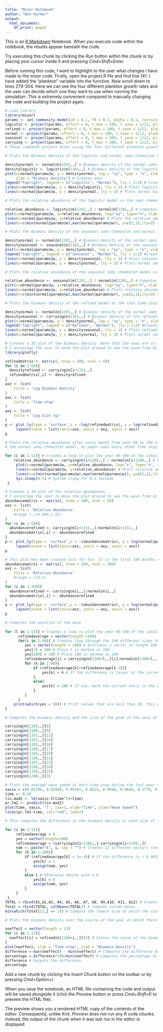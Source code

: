 ```yaml
---
title: "Mizer Notebook"
author: "Ben Harmer"
output:
  html_document:
    df_print: paged
---
```


This is an [R Markdown](http://rmarkdown.rstudio.com) Notebook. When you execute code within the notebook, the results appear beneath the code. 

Try executing this chunk by clicking the *Run* button within the chunk or by placing your cursor inside it and pressing *Cmd+Shift+Enter*. 

Before running this code, I want to highlight to the user what changes I have made to the mizer code. Firstly, open the project.R file and find line 141. I have added the "plankton" variable into the function. Now scroll down to lines 279-304. Here we can see the four different plankton growth rates and the user can decide which one they want to use when running the simulation. This is extremely convenient compared to manually changing the code and building the project again.

```r
# Load Library
library(mizer)
params <- set_community_model(z0 = 0.1, f0 = 0.7, alpha = 0.2, recruitment = 4e7)
logistic <- project(params, effort = 0, t_max = 100, t_save = 1/12, plankton = "Logistic")
refined <- project(params, effort = 0, t_max = 100, t_save = 1/12, plankton = "Refined")
normal <- project(params, effort = 0, t_max = 100, t_save = 1/12, plankton = "Normal")
seasonal <- project(params, effort = 0, t_max = 100, t_save = 1/12, plankton = "Seasonal")
carrying <- project(params, effort = 0, t_max = 100, t_save = 1/12, plankton = "Carrying")
# These commands project mizer using the four different plankton growth rates 
```

```r
# Plots the Biomass Density of the logistic and normal semi-chemostat models after 100 years

densitynormal <- normal@n[1201,,] # Biomass density of the normal semi-chemostat equation at time step 601 (50 years)
densitylogistic <- logistic@n[1201,,] # Biomass density of the logistic equation at time step 601 (50 years)
plot(x=normal@params@w, y = densitynormal, log = "xy", type = "n", xlab = "Size(g)",
	 ylab = "Biomass Density") # Creates axes
legend("topright", legend = c("Logistic", "Normal"), lty = 1:2) # Creates legend
lines(x=normal@params@w, y = densitylogistic, lty = 1) # Plots logistic biomass density
lines(x=normal@params@w, y = densitynormal, lty = 2) # Plots normal biomass density
```

```r
# Plots the relative abundance of the logistic model vs the semi-chemostat model after 100 years

relative_abundance <- logistic@n[1201,,] / normal@n[1201,,] # Computes relative abundance of logistic biomass density relative to normal semi-chemo density after 50 years
plot(x=normal@params@w, y=relative_abundance, log="xy", type="n", xlab = "Size (g)", ylab="Relative abundance") # Creates axes
lines(x=normal@params@w, y=relative_abundance) # Plots the relative abundance
lines(x=c(min(normal@params@w),max(normal@params@w)), y=c(1,1),lty=2) # Plots the straight semi-chemo line
```

```r
# Plots the Biomass Density of the seasonal semi-chemostat and normal semi-chemostat models after 100 years

densitynormal <- normal@n[1201,,] # Biomass density of the normal semi-chemostat equation at time step 1201 (100 years)
densityseasonal <- seasonal@n[1201,,] # Biomass density of the seasonal semi-chemostat equation at time step 1201 (100 years)
plot(x=normal@params@w, y = densitynormal, log = "xy", type = "n", xlab = "Size(g)", ylab = "Biomass Density") # Creates axes
legend("topright", legend = c("Seasonal", "Normal"), lty = 1:2) #Creates legend
lines(x=normal@params@w, y = densityseasonal, lty = 1) # Plots seasonal semi-chemo biomass density
lines(x=normal@params@w, y = densitynormal, lty = 2) # Plots normal semi-chemo biomass density
```

```r
# Plots the relative abundance of the seasonal semi-chemostat model vs the semi-chemostat model after 100 years

relative_abundance <- seasonal@n[1201,,] / normal@n[1201,,] # Computes relative abundance of logistic biomass density relative to normal semi-chemo density after 100 years
plot(x=normal@params@w, y=relative_abundance, log="xy", type="n", xlab = "Size (g)", ylab="Relative abundance") # Creates axes
lines(x=normal@params@w, y=relative_abundance) # Plots relative abundance line
lines(x=c(min(normal@params@w),max(normal@params@w)), y=c(1,1),lty=2) # Plots straight semi-chemo line
```

```r
# Plots the biomass density of the refined model at the last time-step.

densitynormal <- normal@n[1201,,] # Biomass density of the normal semi-chemostat equation at time step 1201 (100 years)
densityseasonal <- carrying@n[1201,,] # Biomass density of the refined semi-chemostat equation at time step 1201 (100 years)
plot(x=normal@params@w, y = densitynormal, log = "xy", type = "n", xlab = "Size(g)", ylab = "Biomass Density") # Creates axes
legend("topright", legend = c("Refined", "Normal"), lty = 1:2) #Creates legend
lines(x=normal@params@w, y = densityseasonal, lty = 1) # Plots refined semi-chemo biomass density
lines(x=normal@params@w, y = densitynormal, lty = 2) # Plots normal semi-chemo biomass density
```

```r
# Creates a 3D plot of the Biomass density. Note that the axes are in log. 
# I encourage the user to move the plot around to see the wave from different angles. 
library(plotly)

refinedmatrix <- matrix(, nrow = 100, ncol = 50)
for (i in 1:50){
  densityrefined <- carrying@n[i+1151,,]
  refinedmatrix[,i] <- densityrefined
}
axz <- list(
    title = 'Log Biomass Density'
)
axx <- list(
    title = 'Time-step'
)
axy <- list(
    title = 'Log Size (g)'
)
p <- plot_ly(type = 'surface',z = ~log(refinedmatrix), y = log(refined@params@w))%>%
     layout(scene = list(zaxis=axz, yaxis = axy, xaxis = axx))
p

```


```r
# Plots the relative abundance after every month from year 99 to 100 of the refined model vs 
# the normal semi-chemostat model, my paper uses every other time step!

for (i in 1:12){ # Creates a loop to plot the year 99-100 of the simulation 
    relative_abundance <- carrying@n[i+1188,,] / normal@n[i+1188,,] # Relative abundance of the refined model vs the nomral semi-chemo model
     plot(x=normal@params@w, y=relative_abundance, log="x", type="n", xlab = "Size (g)", ylab="Relative abundance", ylim=c(0.5,1.5)) # Creates axes
     lines(x=normal@params@w, y=relative_abundance) # PLots relative abundance 
     lines(x=c(min(normal@params@w),max(normal@params@w)), y=c(1,1),lty=2) # Plots straight line
     Sys.sleep(0.5) # System sleep for 0.5 seconds
 }
```

```r
# Creates a 3d plot of the relative abundances.
# I encourage the user to move the plot around to see the wave from different angles. 
abundancematrix <- matrix(, nrow = 100, ncol = 50)
axz <- list(
    title = 'Relative Abundance'
    #range = c(0.999,1.02)
)
for (i in 1:50){
  abundancerefined <- carrying@n[i+1151,,]/normal@n[i+1151,,]
  abundancematrix[,i] <- abundancerefined
}
p <- plot_ly(type = 'surface',z = ~(abundancematrix), y = log(normal@params@w))%>%
     layout(scene = list(zaxis=axz, yaxis = axy, xaxis = axx))
p


```

```r
# This plot has been created just for fun. It is the first 100 months of the simulation. We see that as the population of the plankton quickly increases (also boosted by the sine wave) we see huge boosts in fish populations. The first huge spike propogates throughout the whole size spectrum. 
abundancematrix <- matrix(, nrow = 100, ncol = 300)
axz <- list(
    title = 'Relative Abundance'
    #range = c(0,5)
)
for (i in 1:300){
  abundancerefined <- carrying@n[i,,]/normal@n[i,,]
  abundancematrix[,i] <- abundancerefined
}
p <- plot_ly(type = 'surface',z = ~(abundancematrix), y = log(normal@params@w))%>%
     layout(scene = list(zaxis=axz, yaxis = axy, xaxis = axx))
p
```

```r
# Computes the position of the wave
  
for (l in 1:13){ # Creates a loop to plot the year 98-100 of the simulation
      refinedaverage = vector(length =100)
      for(i in 1:99){ # Creates loop through the 100 different sizes the simulation uses
         yes = vector(length = 100) # Initiates a vector of length 100
         yes[1] = 100 # Place 1 is marked as 100
         yes[100] = 100 # Place 100 is marked as 100
         refinedaverage[i] = carrying@n[1188+l,,][i]/normal@n[1188+l,,][i]-carrying@n[1188+l,,][i+1]/normal@n[1188+l,,][i+1] # Computes the difference between the current size and the next size up at the specified time step.
         for (k in 2:99){
             if (refinedaverage[k]>refinedaverage[k-1]){ 
                 yes[k] = k # If the difference is larger at the current size than it was in the previous size then mark the entry in yes as the size.
             }
             else{
                 yes[k] = 100 # If not, mark the current entry in the yes vector as 100
             }
         }
      }
    print(which(yes < 50)) # Print values that are less than 50, this prints the trough of the wave and a few size steps after it. We only want to follow the wave in the first half of the graph.
}
```

```r
# Computes the biomass density and the size of the peak of the wave at each time step. 

carrying@n[1189,,][6]
carrying@n[1190,,][9]
carrying@n[1191,,][12] 
carrying@n[1192,,][14] 
carrying@n[1193,,][16]
carrying@n[1194,,][17]
carrying@n[1195,,][19]
carrying@n[1196,,][21]
carrying@n[1197,,][22]
carrying@n[1198,,][24]
carrying@n[1199,,][25]
carrying@n[1200,,][3]
```
```r
# Plots the average wave speed at each time-step during the last year of simulation.
xaxis = c(0.01596, 0.02988, 0.05592, 0.0624, 0.0948, 0.0648, 0.1776, 0.27, 0.1836, 0.5028, 0.348)
time <- 0:10
lin.mod2 <- lm(xaxis~I(time^2)+time)
pr.lm2 <- predict(lin.mod2)
plot(time, xaxis, "l", las=1, xlab="Time", ylab="Wave Speed")
lines(pr.lm2~time, col="red", lwd=2)
```

```r
# This computes the difference in the biomass density at each size of the refined semi-chemostat model at each time step 

for (i in 1:12){ 
     refinedaverage = 0
     yes = vector(length=100)
     refinedaverage = (carrying@n[i+1188,,]-carrying@n[i+1189,,])
     nam <- paste("A", i, sep = "") # Creates 12 different vectors (one for each timestep)
     for (k in 1:100){
         if (refinedaverage[k] < 1e-4){ # If the difference is < 0.001g then denote size with a 1
             yes[k] = 1
             assign(nam, yes)
         }
         else { # Otherwise denote with a 0
             yes[k] = 0
             assign(nam, yes)
         }
     }
 }
TOTAL = rbind(A1,A2,A3, A4, A5, A6, A7, A8, A9,A10, A11, A12) # Create one big table 
Total = rbind(TOTAL, colMeans(TOTAL)) # Compute column means
min(which(Total[13,] == 1)) # Compute the lowest size at which the column mean is 1 (meaning at every time-step the variation is less than 0.001g) 
```

```r
# Plots the biomass density over the course of the year at which there is minimum oscillation

noeffect = vector(length = 13)
for (i in 1:13){
  noeffect[i] = refined@n[1188+i,,][55] # Stores the value of the biomass density at size 56 throughtout the year 
}
plot(noeffect, xlab = "Time-step", ylab = "Biomass Density")
difference = max(noeffect) - min(noeffect) # Computes the difference between highest and lowest point
percentage = difference*100/min(noeffect) # Computes the percentage difference between the highest and lowest points.
difference # Outputs the difference
percentage
```


Add a new chunk by clicking the *Insert Chunk* button on the toolbar or by pressing *Cmd+Option+I*.

When you save the notebook, an HTML file containing the code and output will be saved alongside it (click the *Preview* button or press *Cmd+Shift+K* to preview the HTML file). 

The preview shows you a rendered HTML copy of the contents of the editor. Consequently, unlike *Knit*, *Preview* does not run any R code chunks. Instead, the output of the chunk when it was last run in the editor is displayed.

